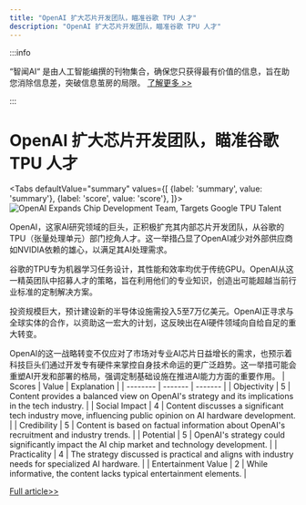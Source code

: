 ```yaml
---
title: "OpenAI 扩大芯片开发团队，瞄准谷歌 TPU 人才"
description: "OpenAI 扩大芯片开发团队，瞄准谷歌 TPU 人才"
---
```



:::info

“智闻AI“ 是由人工智能编撰的刊物集合，确保您只获得最有价值的信息，旨在助您消除信息差，突破信息茧房的局限。  [了解更多 >>](/)

:::

# OpenAI 扩大芯片开发团队，瞄准谷歌 TPU 人才


<Tabs
	defaultValue="summary"
	values={[
	{label: 'summary', value: 'summary'},
	{label: 'score', value: 'score'},
]}>
<TabItem value="summary">
<img
  src="https://image.informedainews.com/2024/06/09/Ar-fqe-1717900339-0.jpg"
  alt="OpenAI Expands Chip Development Team, Targets Google TPU Talent"
/>



OpenAI，这家AI研究领域的巨头，正积极扩充其内部芯片开发团队，从谷歌的TPU（张量处理单元）部门挖角人才。这一举措凸显了OpenAI减少对外部供应商如NVIDIA依赖的雄心，以满足其AI处理需求。

谷歌的TPU专为机器学习任务设计，其性能和效率均优于传统GPU。OpenAI从这一精英团队中招募人才的策略，旨在利用他们的专业知识，创造出可能超越当前行业标准的定制解决方案。

投资规模巨大，预计建设新的半导体设施需投入5至7万亿美元。OpenAI正寻求与全球实体的合作，以资助这一宏大的计划，这反映出在AI硬件领域向自给自足的重大转变。

OpenAI的这一战略转变不仅应对了市场对专业AI芯片日益增长的需求，也预示着科技巨头们通过开发专有硬件来掌控自身技术命运的更广泛趋势。这一举措可能会重塑AI开发和部署的格局，强调定制基础设施在推进AI能力方面的重要作用。
</TabItem>
<TabItem value="score">
	| Scores     | Value   | Explanation |
	| -------- | ------- | ------- |
	| Objectivity  | 5    | Content provides a balanced view on OpenAI's strategy and its implications in the tech industry.    |
	| Social Impact | 4     | Content discusses a significant tech industry move, influencing public opinion on AI hardware development.    |
	| Credibility    | 5    | Content is based on factual information about OpenAI's recruitment and industry trends.    |
	| Potential    | 5    | OpenAI's strategy could significantly impact the AI chip market and technology development.    |
	| Practicality    | 4    | The strategy discussed is practical and aligns with industry needs for specialized AI hardware.    |
	| Entertainment Value    | 2    | While informative, the content lacks typical entertainment elements.    |
</TabItem>
</Tabs>

[Full article>>](https://www.36kr.com/p/2810744264526087)
